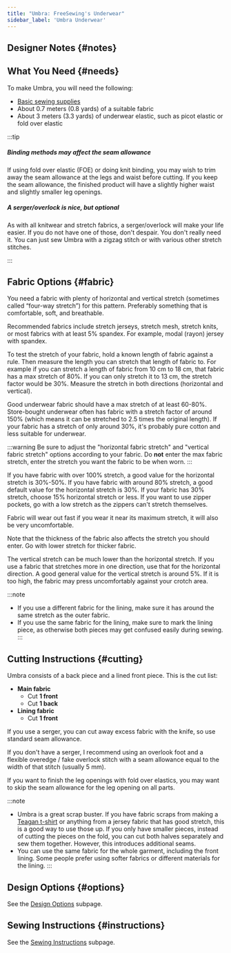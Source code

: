 ```yaml
---
title: "Umbra: FreeSewing's Underwear"
sidebar_label: 'Umbra Underwear'
---
```



<DocusaurusDoc>
  <DesignInfo design="umbra" noDocsLink />
</DocusaurusDoc>

## Designer Notes {#notes}

<Notes />

## What You Need {#needs}

To make Umbra, you will need the following:

- [Basic sewing supplies](/docs/sewing/basic-sewing-supplies)
- About 0.7 meters (0.8 yards) of a suitable fabric
- About 3 meters (3.3 yards) of underwear elastic, such as picot elastic or fold over elastic

:::tip

##### Binding methods may affect the seam allowance

If using fold over elastic (FOE) or doing knit binding, you may wish to trim away the seam allowance at the legs and waist before cutting. If you keep the seam allowance, the finished product will have a slightly higher waist and slightly smaller leg openings.

##### A serger/overlock is nice, but optional

As with all knitwear and stretch fabrics, a serger/overlock will make your life easier. If you do not have one of those, don't despair. You don't really need it. You can just sew Umbra with a zigzag stitch or with various other stretch stitches.

:::

## Fabric Options {#fabric}

You need a fabric with plenty of horizontal and vertical stretch (sometimes called “four-way stretch”) for this pattern. Preferably something that is comfortable, soft, and breathable.

Recommended fabrics include stretch jerseys, stretch mesh, stretch knits, or most fabrics with at least 5% spandex. For example, modal (rayon) jersey with spandex.

To test the stretch of your fabric, hold a known length of fabric against a rule.
Then measure the length you can stretch that length of fabric to.
For example if you can stretch a length of fabric from 10 cm to 18 cm, that fabric has a max stretch of 80%. If you can only stretch it to 13 cm, the stretch factor would be 30%.
Measure the stretch in both directions (horizontal and vertical).

Good underwear fabric should have a max stretch of at least 60-80%. Store-bought underwear often has fabric with a stretch factor of around 150% (which means it can be stretched to 2.5 times the original length). If your fabric has a stretch of only around 30%, it's probably pure cotton and less suitable for underwear.

:::warning
Be sure to adjust the "horizontal fabric stretch" and "vertical fabric stretch" options according to your fabric. Do **not** enter the max fabric stretch, enter the stretch you want the fabric to be when worn.
:::

If you have fabric with over 100% stretch, a good value for the horizontal stretch is 30%-50%.
If you have fabric with around 80% stretch, a good default value for the horizontal stretch is 30%.
If your fabric has 30% stretch, choose 15% horizontal stretch or less.
If you want to use zipper pockets, go with a low stretch as the zippers can't stretch themselves.

Fabric will wear out fast if you wear it near its maximum stretch, it will also be very uncomfortable.

Note that the thickness of the fabric also affects the stretch you should enter. Go with lower stretch for thicker fabric.

The vertical stretch can be much lower than the horizontal stretch. If you use a fabric that stretches more in one direction, use that for the horizontal direction.
A good general value for the vertical stretch is around 5%. If it is too high, the fabric may press uncomfortably against your crotch area.

:::note

- If you use a different fabric for the lining, make sure it has around the same stretch as the outer fabric.
- If you use the same fabric for the lining, make sure to mark the lining piece, as otherwise both pieces may get confused easily during sewing.
  :::

## Cutting Instructions {#cutting}

Umbra consists of a back piece and a lined front piece.
This is the cut list:

- **Main fabric**
  - Cut **1 front**
  - Cut **1 back**
- **Lining fabric**
  - Cut **1 front**

If you use a serger, you can cut away excess fabric with the knife, so use standard seam allowance.

If you don't have a serger, I recommend using an overlook foot and a flexible overedge / fake overlock stitch with a seam allowance equal to the width of that stitch (usually 5 mm).

If you want to finish the leg openings with fold over elastics, you may want to skip the seam allowance for the leg opening on all parts.

:::note

- Umbra is a great scrap buster. If you have fabric scraps from making a
  [Teagan t-shirt](https://freesewing.org/designs/teagan/) or anything from a
  jersey fabric that has good stretch, this is a good way to use those up. If
  you only have smaller pieces, instead of cutting the pieces on the fold, you
  can cut both halves separately and sew them together. However, this
  introduces additional seams.
- You can use the same fabric for the whole garment, including the front
  lining. Some people prefer using softer fabrics or different materials for
  the lining.
  :::

## Design Options {#options}

<MiniTip>See the [Design Options](/docs/designs/umbra/options/) subpage.</MiniTip>

## Sewing Instructions {#instructions}

<MiniTip>See the [Sewing Instructions](/docs/designs/umbra/instructions/) subpage.</MiniTip>
